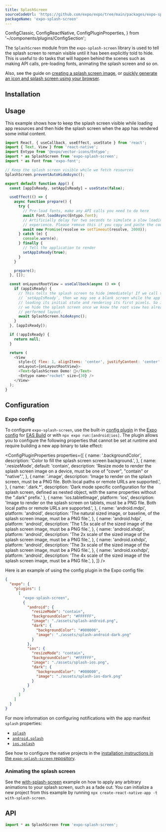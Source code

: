 ```yaml
---
title: SplashScreen
sourceCodeUrl: 'https://github.com/expo/expo/tree/main/packages/expo-splash-screen'
packageName: 'expo-splash-screen'
---
```


  ConfigClassic,
  ConfigReactNative,
  ConfigPluginProperties,
} from '~/components/plugins/ConfigSection';

The `SplashScreen` module from the `expo-splash-screen` library is used to tell the splash screen to remain visible until it has been explicitly told to hide. This is useful to do tasks that will happen behind the scenes such as making API calls, pre-loading fonts, animating the splash screen and so on.

Also, see the guide on [creating a splash screen image](/guides/splash-screens.mdx), or [quickly generate an icon and splash screen using your browser](https://buildicon.netlify.app/).

<PlatformsSection android emulator ios simulator />

## Installation

<APIInstallSection />

## Usage

This example shows how to keep the splash screen visible while loading app resources and then hide the splash screen when the app has rendered some initial content.

```js
import React, { useCallback, useEffect, useState } from 'react';
import { Text, View } from 'react-native';
import Entypo from '@expo/vector-icons/Entypo';
import * as SplashScreen from 'expo-splash-screen';
import * as Font from 'expo-font';

// Keep the splash screen visible while we fetch resources
SplashScreen.preventAutoHideAsync();

export default function App() {
  const [appIsReady, setAppIsReady] = useState(false);

  useEffect(() => {
    async function prepare() {
      try {
        // Pre-load fonts, make any API calls you need to do here
        await Font.loadAsync(Entypo.font);
        // Artificially delay for two seconds to simulate a slow loading
        // experience. Please remove this if you copy and paste the code!
        await new Promise(resolve => setTimeout(resolve, 2000));
      } catch (e) {
        console.warn(e);
      } finally {
        // Tell the application to render
        setAppIsReady(true);
      }
    }

    prepare();
  }, []);

  const onLayoutRootView = useCallback(async () => {
    if (appIsReady) {
      // This tells the splash screen to hide immediately! If we call this after
      // `setAppIsReady`, then we may see a blank screen while the app is
      // loading its initial state and rendering its first pixels. So instead,
      // we hide the splash screen once we know the root view has already
      // performed layout.
      await SplashScreen.hideAsync();
    }
  }, [appIsReady]);

  if (!appIsReady) {
    return null;
  }

  return (
    <View
      style={{ flex: 1, alignItems: 'center', justifyContent: 'center' }}
      onLayout={onLayoutRootView}>
      <Text>SplashScreen Demo! 👋</Text>
      <Entypo name="rocket" size={30} />
    </View>
  );
}
```

## Configuration

### Expo config

To configure `expo-splash-screen`, use the built-in [config plugin](/guides/config-plugins) in the [Expo config](/workflow/configuration/) for [EAS Build](/build/introduction) or with `npx expo run:[android|ios]`. The plugin allows you to configure the following properties that cannot be set at runtime and require building a new app binary to take effect:

<ConfigPluginProperties
  properties={[
    {
      name: '<platform>.backgroundColor',
      description: 'Color to fill the splash screen screen background.',
    },
    {
      name: '<platform>.resizeMode',
      default: 'contain',
      description: 'Resize mode to render the splash screen image on a device, must be one of "cover", "contain" or "native".',
    },
    {
      name: '<platform>.image',
      description:
        'Image to render on the splash screen, must be a PNG file. Both local paths or remote URLs are supported.',
    },
    {
      name: '<platform>.dark.*',
      description: 'Dark mode specific configuration for the splash screen, defined as nested object, with the same properties without the ".dark" prefix.'
    },
    {
      name: 'ios.tabletImage',
      platform: 'ios',
      description:
        'Image to render on the splash screen on tablets, must be a PNG file. Both local paths or remote URLs are supported.',
    },
    {
      name: 'android.mdpi',
      platform: 'android',
      description: 'The natural sized image, or baseline, of the splash screen image, must be a PNG file.',
    },
    {
      name: 'android.hdpi',
      platform: 'android',
      description: 'The 1.5x scale of the sized image of the splash screen image, must be a PNG file.',
    },
    {
      name: 'android.xhdpi',
      platform: 'android',
      description: 'The 2x scale of the sized image of the splash screen image, must be a PNG file.',
    },
    {
      name: 'android.xxhdpi',
      platform: 'android',
      description: 'The 3x scale of the sized image of the splash screen image, must be a PNG file.',
    },
    {
      name: 'android.xxxhdpi',
      platform: 'android',
      description: 'The 4x scale of the sized image of the splash screen image, must be a PNG file.',
    },
  ]}
/>

Here is an example of using the config plugin in the Expo config file:

```json app.json
{
  "expo": {
    "plugins": [
      [
        "expo-splash-screen",
        {
          "android": {
            "resizeMode": "contain",
            "backgroundColor": "#FFFFFF",
            "image": "./assets/splash-android.png",
            "dark": {
              "backgroundColor": "#000000",
              "image": "./assets/splash-android-dark.png"
            }
          },
          "ios": {
            "resizeMode": "contain",
            "backgroundColor": "#FFFFFF",
            "image": "./assets/splash-ios.png",
            "dark": {
              "backgroundColor": "#000000",
              "image": "./assets/splash-ios-dark.png"
            }
          }
        }
      ]
    ]
  }
}
```

<ConfigClassic>

For more information on configuring notifications with the app manifest `splash` properties:

- [`splash`](../config/app.mdx#splash)
- [`android.splash`](../config/app.mdx#splash-2)
- [`ios.splash`](../config/app.mdx#splash-1)

</ConfigClassic>

<ConfigReactNative>

See how to configure the native projects in the [installation instructions in the `expo-splash-screen` repository](https://github.com/expo/expo/tree/main/packages/expo-splash-screen#-installation-in-bare-react-native-projects).

</ConfigReactNative>

### Animating the splash screen

See the [with-splash-screen](https://github.com/expo/examples/tree/master/with-splash-screen) example on how to apply any arbitrary animations to your splash screen, such as a fade out. You can initialize a new project from this example by running `npx create-react-native-app -t with-splash-screen`.

## API

```js
import * as SplashScreen from 'expo-splash-screen';
```

<APISection packageName="expo-splash-screen" apiName="SplashScreen" />

